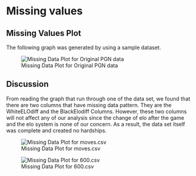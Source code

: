 # Missing values

## Missing Values Plot
The following graph was generated by using a sample dataset. 

![Missing Data Plot for Original PGN data](images/missing_data.PNG)

## Discussion

From reading the graph that run through one of the data set, we found that there are two columns that have missing data pattern. They are the WhiteELOdiff and the BlackElodiff Columns.
However, these two columns will not affect any of our analysis since the change of elo after the game and the elo system is none of our concern.
As a result, the data set itself was complete and created no hardships.


![Missing Data Plot for moves.csv](images/moves_missing_data.PNG)

![Missing Data Plot for 600.csv](images/missing_data_600.PNG)